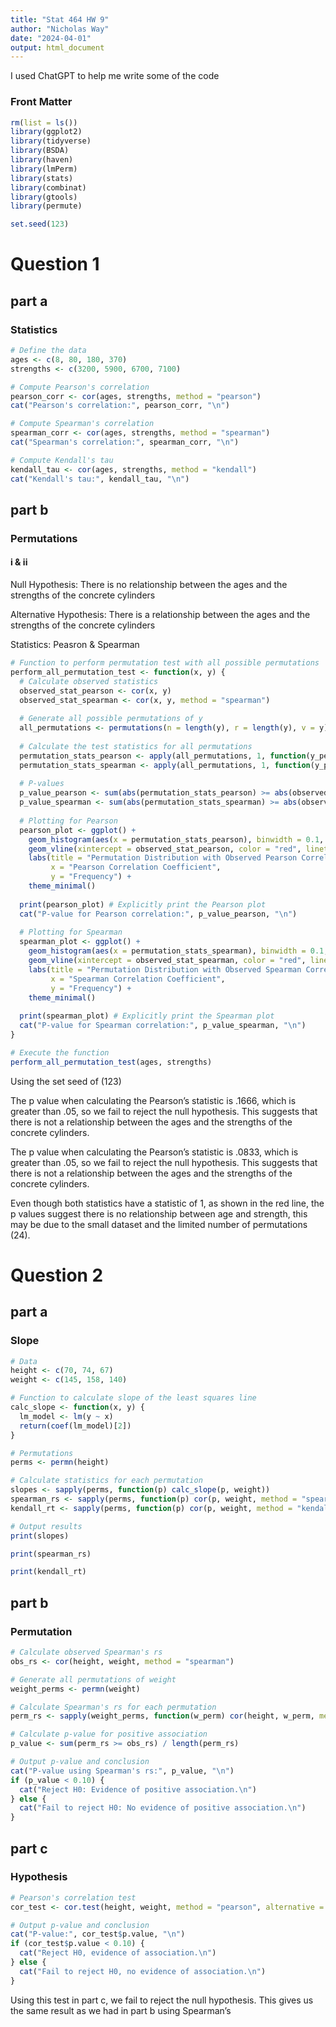 ---
title: "Stat 464 HW 9"
author: "Nicholas Way"
date: "2024-04-01"
output: html_document
---
I used ChatGPT to help me write some of the code

### Front Matter
```{r}
rm(list = ls())
library(ggplot2)
library(tidyverse)
library(BSDA)
library(haven)
library(lmPerm)
library(stats)
library(combinat)
library(gtools)
library(permute)

set.seed(123)
```

# Question 1
## part a
### Statistics

```{r}
# Define the data
ages <- c(8, 80, 180, 370)
strengths <- c(3200, 5900, 6700, 7100)

# Compute Pearson's correlation
pearson_corr <- cor(ages, strengths, method = "pearson")
cat("Pearson's correlation:", pearson_corr, "\n")

# Compute Spearman's correlation
spearman_corr <- cor(ages, strengths, method = "spearman")
cat("Spearman's correlation:", spearman_corr, "\n")

# Compute Kendall's tau
kendall_tau <- cor(ages, strengths, method = "kendall")
cat("Kendall's tau:", kendall_tau, "\n")

```

## part b
### Permutations 
#### i & ii

Null Hypothesis: There is no relationship between the ages and the strengths of the concrete cylinders

Alternative Hypothesis: There is a relationship between the ages and the strengths of the concrete cylinders

Statistics: Peasron & Spearman


```{r}
# Function to perform permutation test with all possible permutations
perform_all_permutation_test <- function(x, y) {
  # Calculate observed statistics
  observed_stat_pearson <- cor(x, y)
  observed_stat_spearman <- cor(x, y, method = "spearman")
  
  # Generate all possible permutations of y
  all_permutations <- permutations(n = length(y), r = length(y), v = y)
  
  # Calculate the test statistics for all permutations
  permutation_stats_pearson <- apply(all_permutations, 1, function(y_perm) cor(x, y_perm))
  permutation_stats_spearman <- apply(all_permutations, 1, function(y_perm) cor(x, y_perm, method = "spearman"))
  
  # P-values
  p_value_pearson <- sum(abs(permutation_stats_pearson) >= abs(observed_stat_pearson)) / length(permutation_stats_pearson)
  p_value_spearman <- sum(abs(permutation_stats_spearman) >= abs(observed_stat_spearman)) / length(permutation_stats_spearman)
  
  # Plotting for Pearson
  pearson_plot <- ggplot() +
    geom_histogram(aes(x = permutation_stats_pearson), binwidth = 0.1, fill = "blue", color = "black") +
    geom_vline(xintercept = observed_stat_pearson, color = "red", linetype = "dashed", size = 1.5) +
    labs(title = "Permutation Distribution with Observed Pearson Correlation",
         x = "Pearson Correlation Coefficient",
         y = "Frequency") +
    theme_minimal()
  
  print(pearson_plot) # Explicitly print the Pearson plot
  cat("P-value for Pearson correlation:", p_value_pearson, "\n")
  
  # Plotting for Spearman
  spearman_plot <- ggplot() +
    geom_histogram(aes(x = permutation_stats_spearman), binwidth = 0.1, fill = "green", color = "black") +
    geom_vline(xintercept = observed_stat_spearman, color = "red", linetype = "dashed", size = 1.5) +
    labs(title = "Permutation Distribution with Observed Spearman Correlation",
         x = "Spearman Correlation Coefficient",
         y = "Frequency") +
    theme_minimal()
  
  print(spearman_plot) # Explicitly print the Spearman plot
  cat("P-value for Spearman correlation:", p_value_spearman, "\n")
}

# Execute the function
perform_all_permutation_test(ages, strengths)
```


Using the set seed of (123)

The p value when calculating the Pearson's statistic is .1666, which is greater than .05, so we fail to reject the null hypothesis. This suggests that there is not a relationship between the ages and the strengths of the concrete cylinders.

The p value when calculating the Pearson's statistic is .0833, which is greater than .05, so we fail to reject the null hypothesis. This suggests that there is not a relationship between the ages and the strengths of the concrete cylinders.

Even though both statistics have a statistic of 1, as shown in the red line, the p values suggest there is no relationship between age and strength, this may be due to the small dataset and the limited number of permutations (24).

# Question 2
## part a
### Slope

```{r}
# Data
height <- c(70, 74, 67)
weight <- c(145, 158, 140)

# Function to calculate slope of the least squares line
calc_slope <- function(x, y) {
  lm_model <- lm(y ~ x)
  return(coef(lm_model)[2])
}

# Permutations
perms <- permn(height)

# Calculate statistics for each permutation
slopes <- sapply(perms, function(p) calc_slope(p, weight))
spearman_rs <- sapply(perms, function(p) cor(p, weight, method = "spearman"))
kendall_rt <- sapply(perms, function(p) cor(p, weight, method = "kendall"))

# Output results
print(slopes)

print(spearman_rs)

print(kendall_rt)
```

## part b
### Permutation

```{r}
# Calculate observed Spearman's rs
obs_rs <- cor(height, weight, method = "spearman")

# Generate all permutations of weight
weight_perms <- permn(weight)

# Calculate Spearman's rs for each permutation
perm_rs <- sapply(weight_perms, function(w_perm) cor(height, w_perm, method = "spearman"))

# Calculate p-value for positive association
p_value <- sum(perm_rs >= obs_rs) / length(perm_rs)

# Output p-value and conclusion
cat("P-value using Spearman's rs:", p_value, "\n")
if (p_value < 0.10) {
  cat("Reject H0: Evidence of positive association.\n")
} else {
  cat("Fail to reject H0: No evidence of positive association.\n")
}

```

## part c
### Hypothesis


```{r}
# Pearson's correlation test
cor_test <- cor.test(height, weight, method = "pearson", alternative = "two.sided")

# Output p-value and conclusion
cat("P-value:", cor_test$p.value, "\n")
if (cor_test$p.value < 0.10) {
  cat("Reject H0, evidence of association.\n")
} else {
  cat("Fail to reject H0, no evidence of association.\n")
}
```

Using this test in part c, we fail to reject the null hypothesis. This gives us the same result as we had in part b using Spearman's


